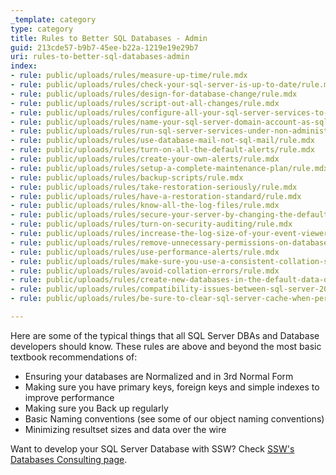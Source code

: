 ```yaml
---
_template: category
type: category
title: Rules to Better SQL Databases - Admin
guid: 213cde57-b9b7-45ee-b22a-1219e19e29b7
uri: rules-to-better-sql-databases-admin
index:
- rule: public/uploads/rules/measure-up-time/rule.mdx
- rule: public/uploads/rules/check-your-sql-server-is-up-to-date/rule.mdx
- rule: public/uploads/rules/design-for-database-change/rule.mdx
- rule: public/uploads/rules/script-out-all-changes/rule.mdx
- rule: public/uploads/rules/configure-all-your-sql-server-services-to-use-a-domain-account/rule.mdx
- rule: public/uploads/rules/name-your-sql-server-domain-account-as-sqlservermachinename/rule.mdx
- rule: public/uploads/rules/run-sql-server-services-under-non-administrator-accounts/rule.mdx
- rule: public/uploads/rules/use-database-mail-not-sql-mail/rule.mdx
- rule: public/uploads/rules/turn-on-all-the-default-alerts/rule.mdx
- rule: public/uploads/rules/create-your-own-alerts/rule.mdx
- rule: public/uploads/rules/setup-a-complete-maintenance-plan/rule.mdx
- rule: public/uploads/rules/backup-scripts/rule.mdx
- rule: public/uploads/rules/take-restoration-seriously/rule.mdx
- rule: public/uploads/rules/have-a-restoration-standard/rule.mdx
- rule: public/uploads/rules/know-all-the-log-files/rule.mdx
- rule: public/uploads/rules/secure-your-server-by-changing-the-defaults/rule.mdx
- rule: public/uploads/rules/turn-on-security-auditing/rule.mdx
- rule: public/uploads/rules/increase-the-log-size-of-your-event-viewer/rule.mdx
- rule: public/uploads/rules/remove-unnecessary-permissions-on-databases/rule.mdx
- rule: public/uploads/rules/use-performance-alerts/rule.mdx
- rule: public/uploads/rules/make-sure-you-use-a-consistent-collation-server-wide/rule.mdx
- rule: public/uploads/rules/avoid-collation-errors/rule.mdx
- rule: public/uploads/rules/create-new-databases-in-the-default-data-directory/rule.mdx
- rule: public/uploads/rules/compatibility-issues-between-sql-server-2000-and-2005/rule.mdx
- rule: public/uploads/rules/be-sure-to-clear-sql-server-cache-when-performing-benchmark-tests/rule.mdx

---
```

Here are some of the typical things that all SQL Server DBAs and Database developers should know. These rules are above and beyond the most basic textbook recommendations of:

* Ensuring your databases are Normalized and in 3rd Normal Form
* Making sure you have primary keys, foreign keys and simple indexes to improve performance
* Making sure you Back up regularly
* Basic Naming conventions (see some of our object naming conventions)
* Minimizing resultset sizes and data over the wire

Want to develop your SQL Server Database with SSW? Check [SSW's Databases Consulting page](https://www.ssw.com.au/consulting/database-development).
